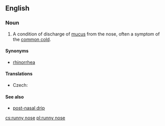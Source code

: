 ==English==
{{wikipedia|rhinorrhea}}

===Noun===
{{en-noun|sg=[[runny]] [[nose]]}}

# A condition of discharge of [[mucus]] from the nose, often a symptom of the [[common cold]].

====Synonyms====
* [[rhinorrhea]]

====Translations====
{{trans-top|condition of discharge of mucus from the nose}}
* Czech: {{t+|cs|rýma|f}}
{{trans-mid}}
{{trans-bottom}}

====See also====
* [[post-nasal drip]]

[[cs:runny nose]]
[[pl:runny nose]]